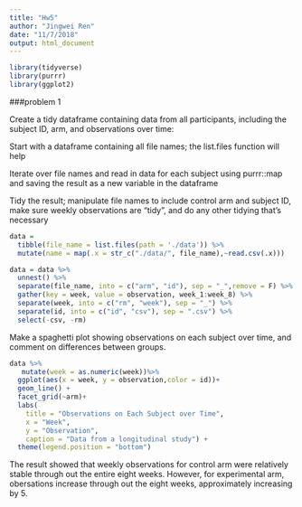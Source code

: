 ```yaml
---
title: "Hw5"
author: "Jingwei Ren"
date: "11/7/2018"
output: html_document
---
```


```r
library(tidyverse)
library(purrr)
library(ggplot2)
```

###problem 1

Create a tidy dataframe containing data from all participants, including the subject ID, arm, and observations over time:

Start with a dataframe containing all file names; the list.files function will help

Iterate over file names and read in data for each subject using purrr::map and saving the result as a new variable in the dataframe

Tidy the result; manipulate file names to include control arm and subject ID, make sure weekly observations are “tidy”, and do any other tidying that’s necessary

```r
data = 
  tibble(file_name = list.files(path = './data')) %>% 
  mutate(name = map(.x = str_c("./data/", file_name),~read.csv(.x))) 

data = data %>%
  unnest() %>% 
  separate(file_name, into = c("arm", "id"), sep = "_",remove = F) %>% 
  gather(key = week, value = observation, week_1:week_8) %>% 
  separate(week, into = c("rm", "week"), sep = "_") %>%
  separate(id, into = c("id", "csv"), sep = ".csv") %>%
  select(-csv, -rm)
```

Make a spaghetti plot showing observations on each subject over time, and comment on differences between groups.

```r

data %>% 
   mutate(week = as.numeric(week))%>%
  ggplot(aes(x = week, y = observation,color = id))+
  geom_line() +
  facet_grid(~arm)+
  labs(
    title = "Observations on Each Subject over Time",
    x = "Week",
    y = "Observation",
    caption = "Data from a longitudinal study") +
  theme(legend.position = "bottom")
```

The result showed that weekly observations for control arm were relatively stable through out the entire eight weeks. However, for experimental arm, obersations increase through out the eight weeks, approximately increasing by 5.



